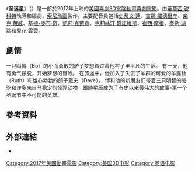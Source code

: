 {{Multiple issues|
{{Expand English|time=2020-10-15T11:32:32+00:00}}
{{Refimprove|time=2020-10-15T11:32:32+00:00}}
}}
{{Infobox film
| 電影原名 = {{lang|en|''The Star''}}
| 導演 = 蒂莫西·锐科特
| 監製 = 珍妮·马吉·库克
| 劇本 = 卡洛斯·科特金
| 配樂 = 芭芭拉·麦克林<ref>{{cite news|title=John Paesano to Score ‘The Star’|url=http://filmmusicreporter.com/2017/08/31/john-paesano-scoring-sony-pictures-animations-the-star/|accessdate=2017-09-01|newspaper=Film Music Reporter|date=2017-08-31|archive-date=2017-11-03|archive-url=https://web.archive.org/web/20171103124931/http://filmmusicreporter.com/2017/08/31/john-paesano-scoring-sony-pictures-animations-the-star/|dead-url=no}}</ref>
| 產地 = {{USA}}
| 片長 = 86分鐘
| 語言 = [[英语|英语]]
| 製片商 = [[哥倫比亞影業|哥倫比亞影業]]<ref name=insight/><br>[[索尼动画|索尼动画]]<ref name=insight>{{cite web|url=https://www.varietyinsight.com/print_featurefilm_releases.php|title=Film releases|work=[[Variety_Insight|Variety Insight]]|accessdate=2017-11-11|archive-date=2017-07-28|archive-url=https://web.archive.org/web/20170728095754/https://www.varietyinsight.com/print_featurefilm_releases.php|dead-url=no}}</ref>
| 發行商 = [[索尼影業電影集團|索尼影業電影集團]]
| 剪輯 = 潘·齐根哈根
}}

《'''圣诞星'''》（{{Lang-en|''The Star''}}）是一部於2017年上映的[[美國|美國]][[喜劇片|喜劇]][[三維電影|3D]][[计算机动画|電腦動畫]][[喜劇電影|喜劇電影]]。由[[蒂莫西·锐科特|蒂莫西·锐科特]]執導和編劇，[[索尼动画|索尼动画]]製作。主要配音員包括[[史蒂文·連|史蒂文·連]]、[[吉娜·羅德里奎|吉娜·羅德里奎]]、[[柴克·萊威|柴克·萊威]]、[[基根-麥可·奇|基根-麥可·奇]]、[[凱莉·克萊森|凱莉·克萊森]]、[[克莉絲汀·錢諾維斯|克莉絲汀·錢諾維斯]]、[[崔西·摩根|崔西·摩根]]、[[泰勒·派瑞|泰勒·派瑞]]和[[奧花·雲費|奧花·雲費]]。

== 劇情 ==
一只叫博（Bo）的小而勇敢的驴子梦想着过着他村子里平凡的生活。 有一天，他有勇气挣脱，开始梦想的冒险。 在旅途中，他加入了失去了羊群的可爱的羊露丝（Ruth）和雄心勃勃的鸽子戴夫（Dave）。 博和他的新朋友们带着三只明智的骆驼和许多来自马稳定的怪异动物，跟随星辰成为了有史以来最伟大的故事-第一个圣诞节中不可能的英雄。

== 參考資料 ==
<references />

== 外部連結 ==
* {{Imdb title|4587656}}

{{film-stub}}
{{索尼動畫}}

[[Category:2017年美國動畫電影|Category:2017年美國動畫電影]]
[[Category:美国3D电影|Category:美国3D电影]]
[[Category:英语电影|Category:英语电影]]